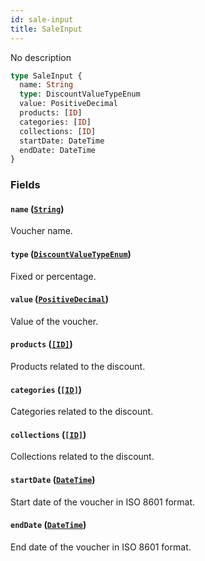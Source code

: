 ```yaml
---
id: sale-input
title: SaleInput
---
```


No description

```graphql
type SaleInput {
  name: String
  type: DiscountValueTypeEnum
  value: PositiveDecimal
  products: [ID]
  categories: [ID]
  collections: [ID]
  startDate: DateTime
  endDate: DateTime
}
```

### Fields

#### `name` ([`String`](/api-reference/scalars/string.mdx))

Voucher name.

#### `type` ([`DiscountValueTypeEnum`](/api-reference/enums/discount-value-type-enum.mdx))

Fixed or percentage.

#### `value` ([`PositiveDecimal`](/api-reference/scalars/positive-decimal.mdx))

Value of the voucher.

#### `products` ([`[ID]`](/api-reference/scalars/id.mdx))

Products related to the discount.

#### `categories` ([`[ID]`](/api-reference/scalars/id.mdx))

Categories related to the discount.

#### `collections` ([`[ID]`](/api-reference/scalars/id.mdx))

Collections related to the discount.

#### `startDate` ([`DateTime`](/api-reference/scalars/date-time.mdx))

Start date of the voucher in ISO 8601 format.

#### `endDate` ([`DateTime`](/api-reference/scalars/date-time.mdx))

End date of the voucher in ISO 8601 format.
